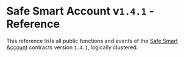 # Safe Smart Account  v`1.4.1` - Reference

This reference lists all public functions and events of the [Safe Smart Account](../advanced/smart-account-overview.mdx) contracts version `1.4.1`, logically clustered.


